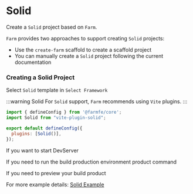 
# Solid

Create a `Solid` project based on `Farm`.

`Farm` provides two approaches to support creating `Solid` projects: 
- Use the `create-farm` scaffold to create a scaffold project
- You can manually create a `Solid` project following the current documentation

### Creating a Solid Project

<PackageManagerTabs command="npm create farm@latest" />

Select `Solid` template in `Select Framework`

:::warning Solid
For `Solid` support, `Farm` recommends using `Vite` plugins.
:::

```javascript title="farm.config.ts"
import { defineConfig } from '@farmfe/core';
import Solid from "vite-plugin-solid";

export default defineConfig({
  plugins: [Solid()],
});
```
If you want to start DevServer

<PackageManagerTabs command="pnpm dev" />

If you need to run the build production environment product command

<PackageManagerTabs command="pnpm build" />

If you need to preview your build product

<PackageManagerTabs command="pnpm preview" />

For more example details: [Solid Example](https://github.com/farm-fe/farm/tree/main/examples/vite-adapter-solid)
